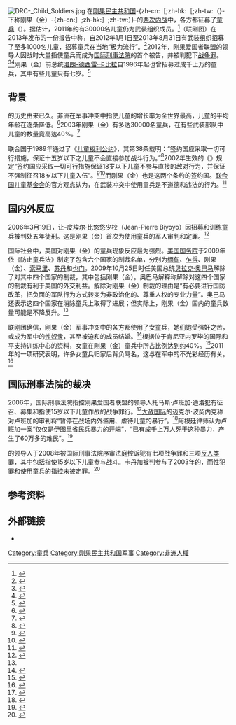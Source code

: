 {{NoteTA|1=zh-cn:刚果（金）;zh-hk:剛果（金）;zh-tw:民主剛果}}
[[File:DRC-_Child_Soldiers.jpg|thumb]]
在[[刚果民主共和国|刚果民主共和国]]-{zh-cn:［;zh-hk:［;zh-tw:（}-下称刚果（金）-{zh-cn:］;zh-hk:］;zh-tw:）}-的[[第一次刚果战争|两次]][[第二次刚果战争|内战]]中，各方都征募了[[童兵|童兵]]（{{lang-sw|Kadogos|translation=小孩子|link=no}}）。据估计，2011年约有30000名儿童仍为武装组织成员。<ref>{{cite book |author1=Drumbl, Mark A. |title=Reimagining child soldiers in international law and policy |publisher=Oxford University Press |isbn=9780199592654}}</ref>{{le|联合国驻刚果（金）稳定特派团|United Nations Organization Stabilization Mission in the Democratic Republic of the Congo }}（联刚团）在2013年发布的一份报告中称，自2012年1月1日至2013年8月31日有武装组织招募了至多1000名儿童，招募童兵在当地“极为流行”。<ref>{{cite web |title=Child recruitment remains 'endemic' in DR Congo, UN says in new report |url=https://news.un.org/en/story/2013/10/453752#.U0AIUKhdXO8 |website=UN News |accessdate=2020-07-30 |language=en |date=2013-10-24 |archive-url=https://web.archive.org/web/20180729041407/https://news.un.org/en/story/2013/10/453752#.U0AIUKhdXO8 |archive-date=2018-07-29 |dead-url=no }}</ref>2012年，刚果爱国者联盟的领导人{{le|托马斯·卢班加·迪洛|Thomas Lubango Dyilo}}因战时大量指使童兵而成为[[国际刑事法院|国际刑事法院]]的首个被告，并被判犯下[[战争罪|战争罪]]。<ref>{{Cite web|title=在国际刑事法院成立以来的第一个裁决中，托马斯.卢班加.迪伊洛(Thomas Lubango Dyilo)因征募并使用儿童兵被判犯有战争罪|url=https://www.unicef.org/chinese/protection/index_62002.html|accessdate=2020-07-30|author=Priyanka Pruthi|date=2012-03-14|format=|work=|publisher=|agency=[[联合国儿童基金会|联合国儿童基金会]]|language=zh|archive-url=https://web.archive.org/web/20151024094103/http://www.unicef.org/chinese/protection/index_62002.html|archive-date=2015-10-24|dead-url=no}}</ref><ref>{{Cite news|title=ICC finds Congo's Lubanga guilty|url=https://www.bbc.com/news/world-africa-17364988|newspaper=BBC News|date=2012-03-14|accessdate=2020-07-30|language=en-GB|archive-url=https://web.archive.org/web/20141015024924/http://www.bbc.com/news/world-africa-17364988|archive-date=2014-10-15|dead-url=no}}</ref>刚果（金）前总统[[洛朗-德西雷·卡比拉|洛朗-德西雷·卡比拉]]自1996年起也曾招募过成千上万的童兵，其中有些儿童只有七岁。<ref>{{Cite book|title=Children at War|last=Singer|first=Peter Warren|publisher=University of California Press|year=2006|isbn=9780520248762|location=|pages=21}}</ref>

== 背景 ==

{{le|非洲童兵|child soldiers in Africa}}的历史由来已久。非洲在军事冲突中指使儿童的增长率为全世界最高，儿童的平均年龄在逐渐降低。<ref>{{Cite journal|title=Child Soldiers in the East of the Democratic Republic of the Congo|author=Rakisits, Claude|url=|journal=Refugee Survey Quarterly|issue=4|doi=10.1093/rsq/hdn054|year=2008|volume=27|page=108-122}}</ref>2003年刚果（金）有多达30000名童兵，在有些武装部队中儿童的数量竟高达40%。<ref>{{Cite book|title=Child Soldiers: From Violence to Protection|url=https://archive.org/details/childsoldiersfro0000wess|last=Wessells|first=Michael G.|publisher=Harvard University Press|year=2007|isbn=|location=|pages=}}</ref>

联合国于1989年通过了《[[兒童權利公約|儿童权利公约]]》，其第38条载明：“签约国应采取一切可行措施，保证十五岁以下之儿童不会直接参加战斗行为。”<ref>{{cite wikisource|title=儿童权利公约|wslanguage=zh}}</ref>2002年生效的《{{Le|关于儿童卷入武装冲突问题的任择议定书|Optional Protocol on the Involvement of Children in Armed Conflict}}》规定“签约国应采取一切可行措施保证18岁以下儿童不参与直接的敌对行为，并保证不强制征召18岁以下儿童入伍”。<ref>{{Cite wikisource|title=Optional Protocol to the Convention on the Rights of the Child on the Involvement of Children in armed conflict|author=|date=|trans_title=关于儿童卷入武装冲突问题的任择议定书|language=en|quote=States Parties shall take all feasible measures to ensure that members of their armed forces who have not attained the age of 18 years do not take a direct part in hostilities.}}</ref><ref>{{Cite book|title=Islam, children, and modernity A Qur`anic perspective|last=Esack|first=Farid|publisher=Cambridge University Press|year=2012|isbn=9781107011144|location=|pages=99-118|work=Children, Adults, and Shared Responsibilities: Jewish, Christian and Muslim Perspectives|editor-last=Bunge|editor-first=Marcia J.}}</ref>而刚果（金）也是这两个条约的签约国。[[联合国儿童基金会|联合国儿童基金会]]的官方观点认为，在武装冲突中使用童兵是不道德和违法的行为。<ref name=":0">{{Cite book|title=Child Soldiers: A Reference Handbook|url=https://archive.org/details/childsoldiersref0000rose|last=Rosen|first=David M.|publisher=ABC-CLIO|year=2012|isbn=9781598845266|location=Santa Barbara, California|pages=|lccn=2012000449|oclc=798902859}}</ref>{{Rp|22-23}}

== 国内外反应 ==
2006年3月19日，让-皮埃尔·比悠悠少校（Jean-Pierre Biyoyo）因招募和训练童兵被判处五年徒刑。这是刚果（金）首次为使用童兵的军人审判和定罪。<ref>{{Cite book|title=The Evolution of the United Nations` Protection Agenda for Children|last=Chikuhwa|first=Tonderai W|publisher=University of Pittsburgh Press|year=2009|isbn=978-0822960294|location=|pages=37-54|work=Child Soldiers in the Age of Fractured States|editor-last=Gate|editor-first=Scott|editor2-last=Reich|editor2-first=Simon}}</ref>

国际社会中，美国对刚果（金）的童兵现象反应最为强烈。[[美国国务院|美国国务院]]于2009年依《防止童兵法》制定了包含六个国家的制裁名单，分别为[[缅甸|缅甸]]、[[乍得|乍得]]、刚果（金）、[[索马里|索马里]]、[[苏丹|苏丹]]和[[也门|也门]]。2009年10月25日时任美国总统[[贝拉克·奥巴马|贝拉克·奥巴马]]解除了对其中四个国家的制裁，其中包括刚果（金）。奥巴马解释称解除对这四个国家的制裁有利于美国的外交利益。解除对刚果（金）制裁的理由是“有必要进行国防改革，把负面的军队行为方式转变为非政治化的、尊重人权的专业力量”。奥巴马还表示这四个国家在消除童兵上取得了进展；但实际上，刚果（金）国内的童兵数量可能是不降反升。<ref name=":0" />{{Rp|89-90}}

联刚团确信，刚果（金）军事冲突中的各方都使用了女童兵，她们饱受强奸之苦，或成为军中的[[性奴隸|性奴隶]]，甚至被迫和{{Le|刚果爱国者联盟|Union of Congolese Patriots}}的成员结婚。<ref>{{Cite book|title=Humanity S Children: ICC Jurisprudence and the Failure to Address the Genocidal Forcible Transfer of Children|last=Grover|first=Sonja C|publisher=|year=2012|isbn=9783642325007|location=|pages=|edition=2013}}</ref>根据位于肯尼亚内罗毕的国际和平支持训练中心的资料，女童在刚果（金）童兵中所占比例达到约40%。<ref>{{Cite web|title=Reintegration of Child Soldiers in Eastern Democratic Republic of Congo: Challenges and Prospects|url=https://www.icc-cpi.int/RelatedRecords/CR2017_04712.PDF|accessdate=|author=Nduwimana, Donatien|date=|year=2013|format=|publisher=International Peace Support Training Centre|pages=8|language=en|archive-url=https://web.archive.org/web/20180220212242/https://www.icc-cpi.int/RelatedRecords/CR2017_04712.PDF|archive-date=2018-02-20|dead-url=no}}</ref>2011年的一项研究表明，许多女童兵归家后背负骂名，这与在军中的不光彩经历有关。<ref>{{Cite journal|title="Who will comfort me?" Stigmatization of girls formerly associated with armed forces and groups in eastern Congo|author=Tonheim, Milfrid|journal=The International Journal of Human Rights|issue=2|doi=10.1080/13642987.2010.538922|year=2012|volume=16|page=278-297|issn=1364-2987}}</ref>

== 国际刑事法院的裁决 ==
2006年，国际刑事法院指控刚果爱国者联盟的领导人托马斯·卢班加·迪洛犯有征召、募集和指使15岁以下儿童作战的战争罪行。<ref>{{Cite book|title=Means to an End: U.S. Interest in the International Criminal Court|last=Feinstein|first=Lee|publisher=Brookings Institution Press|year=2009|isbn=9780815703259|location=|pages=|last2=Lindberg|first2=Tod}}</ref>[[大赦国际|大赦国际]]的迈克尔·波契内克称对卢班加的审判将“暂停在战场内外滥用、虐待儿童的暴行”。<ref>{{Cite web|title=Landmark ICC verdict over use of child soldiers|url=https://www.amnesty.org/en/news/landmark-icc-verdict-over-use-child-soldiers-2012-03-14|accessdate=|author=Bochenek, Michael|date=2012-03-14|format=|publisher=Amnesty International|language=|archive-url=https://web.archive.org/web/20150103153120/http://www.amnesty.org/en/news/landmark-icc-verdict-over-use-child-soldiers-2012-03-14|archive-date=2015-01-03|dead-url=no}}</ref>阿根廷律师{{le|路易斯·莫雷诺|Luis Moreno Ocampo}}认为卢班加一案“仅仅是[[伊图里省|伊图里省]]民兵暴力的开端”，“已有成千上万人死于这种暴力，产生了60万多的难民”。<ref>{{Cite book|title=Africa's Deadliest Conflict: Media Coverage of the Humanitarian Disaster in the Congo & the United Nations Response, 1997-2008.|url=https://archive.org/details/africasdeadliest0000sode|last=Soderlund|first=Walter C|publisher=Wilfrid Laurier University Press|year=2012|isbn=9781554588350|location=|pages=|last2=Briggs|first2=E. Donald|last3=Najem|first3=Tom Pierre|last4=Roberts|first4=Blakes C}}</ref>

{{Le|伊图里爱国抵抗阵线|Patriotic_Resistance_Front_of_Ituri}}的领导人{{Le|热尔曼·卡丹加|Germain Katanga}}于2008年被国际刑事法院序审法庭控诉犯有七项战争罪和三项[[反人类罪|反人类罪]]，其中包括指使15岁以下儿童参与战斗。卡丹加被判参与了2003年的{{Le|博戈罗大屠杀|Bogoro_massacre}}，而性犯罪和使用童兵的指控未被定罪。<ref>{{Cite news|title=ICC convicts Congo militia leader|url=https://www.bbc.com/news/world-africa-26477680|newspaper=BBC News|date=2014-03-07|accessdate=2020-07-31|language=en-GB|archive-date=2022-01-23|archive-url=https://web.archive.org/web/20220123094413/https://www.bbc.com/news/world-africa-26477680|dead-url=no}}</ref>

== 参考资料 ==
{{reflist|2}}

== 外部链接 ==
* {{commonscat-inline|Child soldiers in the Democratic Republic of the Congo}}
[[Category:童兵|Category:童兵]]
[[Category:刚果民主共和国军事|Category:刚果民主共和国军事]]
[[Category:非洲人權|Category:非洲人權]]